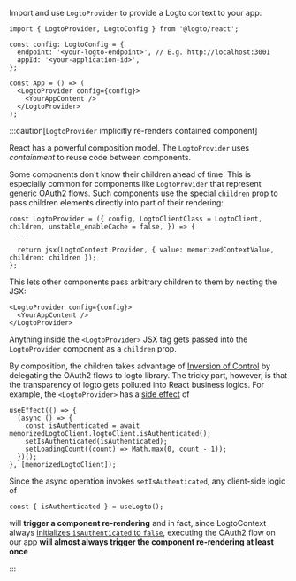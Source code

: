 Import and use `LogtoProvider` to provide a Logto context to your app:

```tsx title="App.tsx"
import { LogtoProvider, LogtoConfig } from '@logto/react';

const config: LogtoConfig = {
  endpoint: '<your-logto-endpoint>', // E.g. http://localhost:3001
  appId: '<your-application-id>',
};

const App = () => (
  <LogtoProvider config={config}>
    <YourAppContent />
  </LogtoProvider>
);
```

:::caution[`LogtoProvider` implicitly re-renders contained component]

React has a powerful composition model. The `LogtoProvider` uses _containment_ to reuse code between components.

Some components don't know their children ahead of time. This is especially common for components like `LogtoProvider`
that represent generic OAuth2 flows. Such components use the special `children` prop to pass children elements directly
into part of their rendering:

```tsx
const LogtoProvider = ({ config, LogtoClientClass = LogtoClient, children, unstable_enableCache = false, }) => {
  ...

  return jsx(LogtoContext.Provider, { value: memorizedContextValue, children: children });
};
```

This lets other components pass arbitrary children to them by nesting the JSX:

```tsx
<LogtoProvider config={config}>
  <YourAppContent />
</LogtoProvider>
```

Anything inside the `<LogtoProvider>` JSX tag gets passed into the `LogtoProvider` component as a `children` prop.

By composition, the children takes advantage of
[Inversion of Control](https://en.wikipedia.org/wiki/Inversion_of_control) by delegating the OAuth2 flows to logto
library. The tricky part, however, is that the transparency of logto gets polluted into React business logics. For
example, the `<LogtoProvider>` has a [side effect](<https://en.wikipedia.org/wiki/Side_effect_(computer_science)>) of

```tsx
useEffect(() => {
  (async () => {
    const isAuthenticated = await memorizedLogtoClient.logtoClient.isAuthenticated();
    setIsAuthenticated(isAuthenticated);
    setLoadingCount((count) => Math.max(0, count - 1));
  })();
}, [memorizedLogtoClient]);
```

Since the async operation invokes `setIsAuthenticated`, any client-side logic of

```tsx
const { isAuthenticated } = useLogto();
```

will **trigger a component re-rendering** and in fact, since LogtoContext always
[initializes `isAuthenticated` to `false`](https://github.com/logto-io/js/blob/957a1c92e5c24764f343fbc1fbb0284afb9617c4/packages/react/src/context.tsx#L43),
executing the OAuth2 flow on our app **will almost always trigger the component re-rendering at least once**

:::
